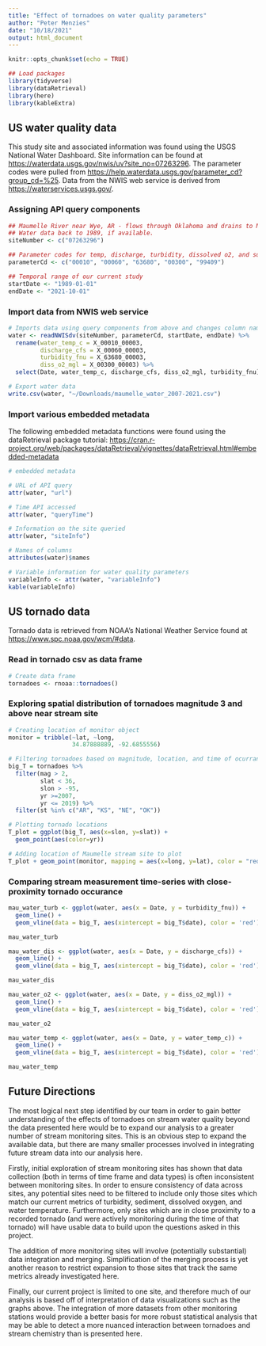 ```yaml
---
title: "Effect of tornadoes on water quality parameters"
author: "Peter Menzies"
date: "10/18/2021"
output: html_document
---
```


```r
knitr::opts_chunk$set(echo = TRUE)

## Load packages
library(tidyverse)
library(dataRetrieval)
library(here)
library(kableExtra)
```

## US water quality data

This study site and associated information was found using the USGS National Water Dashboard. Site information can be found at <https://waterdata.usgs.gov/nwis/uv?site_no=07263296>. The parameter codes were pulled from <https://help.waterdata.usgs.gov/parameter_cd?group_cd=%25>. Data from the NWIS web service is derived from <https://waterservices.usgs.gov/>.

### Assigning API query components

```r
## Maumelle River near Wye, AR - flows through Oklahoma and drains to Mississippi
## Water data back to 1989, if available.
siteNumber <- c("07263296") 

## Parameter codes for temp, discharge, turbidity, dissolved o2, and suspended sediment conc., respectively
parameterCd <- c("00010", "00060", "63680", "00300", "99409")

## Temporal range of our current study
startDate <- "1989-01-01"
endDate <- "2021-10-01"
```

### Import data from NWIS web service

```r
# Imports data using query components from above and changes column names to readable text
water <- readNWISdv(siteNumber, parameterCd, startDate, endDate) %>% 
  rename(water_temp_c = X_00010_00003, 
         discharge_cfs = X_00060_00003, 
         turbidity_fnu = X_63680_00003, 
         diss_o2_mgl = X_00300_00003) %>% 
  select(Date, water_temp_c, discharge_cfs, diss_o2_mgl, turbidity_fnu)
```

```r
# Export water data
write.csv(water, "~/Downloads/maumelle_water_2007-2021.csv")
```

### Import various embedded metadata

The following embedded metadata functions were found using the dataRetrieval package tutorial: <https://cran.r-project.org/web/packages/dataRetrieval/vignettes/dataRetrieval.html#embedded-metadata>

```r
# embedded metadata

# URL of API query
attr(water, "url")

# Time API accessed
attr(water, "queryTime")

# Information on the site queried
attr(water, "siteInfo")

# Names of columns
attributes(water)$names

# Variable information for water quality parameters
variableInfo <- attr(water, "variableInfo")
kable(variableInfo)
```

## US tornado data

Tornado data is retrieved from NOAA's National Weather Service found at <https://www.spc.noaa.gov/wcm/#data>.

### Read in tornado csv as data frame

```r
# Create data frame
tornadoes <- rnoaa::tornadoes()
```

### Exploring spatial distribution of tornadoes magnitude 3 and above near stream site

```r
# Creating location of monitor object
monitor = tribble(~lat, ~long,
                  34.87888889, -92.6855556)

# Filtering tornadoes based on magnitude, location, and time of ocurrance
big_T = tornadoes %>% 
  filter(mag > 2,
         slat < 36,
         slon > -95,
         yr >=2007,
         yr <= 2019) %>% 
  filter(st %in% c("AR", "KS", "NE", "OK"))

# Plotting tornado locations
T_plot = ggplot(big_T, aes(x=slon, y=slat)) +
  geom_point(aes(color=yr))

# Adding location of Maumelle stream site to plot
T_plot + geom_point(monitor, mapping = aes(x=long, y=lat), color = "red")

```

### Comparing stream measurement time-series with close-proximity tornado occurance

```r
mau_water_turb <- ggplot(water, aes(x = Date, y = turbidity_fnu)) +
  geom_line() +
  geom_vline(data = big_T, aes(xintercept = big_T$date), color = 'red')

mau_water_turb

mau_water_dis <- ggplot(water, aes(x = Date, y = discharge_cfs)) +
  geom_line() +
  geom_vline(data = big_T, aes(xintercept = big_T$date), color = 'red')

mau_water_dis

mau_water_o2 <- ggplot(water, aes(x = Date, y = diss_o2_mgl)) +
  geom_line() +
  geom_vline(data = big_T, aes(xintercept = big_T$date), color = 'red')

mau_water_o2

mau_water_temp <- ggplot(water, aes(x = Date, y = water_temp_c)) +
  geom_line() +
  geom_vline(data = big_T, aes(xintercept = big_T$date), color = 'red')

mau_water_temp
```

## Future Directions

The most logical next step identified by our team in order to gain better understanding of the effects of tornadoes on stream water quality beyond the data presented here would be to expand our analysis to a greater number of stream monitoring sites. This is an obvious step to expand the available data, but there are many smaller processes involved in integrating future stream data into our analysis here.

Firstly, initial exploration of stream monitoring sites has shown that data collection (both in terms of time frame and data types) is often inconsistent between monitoring sites. In order to ensure consistency of data across sites, any potential sites need to be filtered to include only those sites which match our current metrics of turbidity, sediment, dissolved oxygen, and water temperature. Furthermore, only sites which are in close proximity to a recorded tornado (and were actively monitoring during the time of that tornado) will have usable data to build upon the questions asked in this project.

The addition of more monitoring sites will involve (potentially substantial) data integration and merging. Simplification of the merging process is yet another reason to restrict expansion to those sites that track the same metrics already investigated here.

Finally, our current project is limited to one site, and therefore much of our analysis is based off of interpretation of data visualizations such as the graphs above. The integration of more datasets from other monitoring stations would provide a better basis for more robust statistical analysis that may be able to detect a more nuanced interaction between tornadoes and stream chemistry than is presented here.
